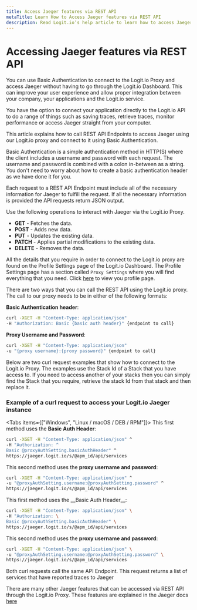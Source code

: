 ```yaml
---
title: Access Jaeger features via REST API
metaTitle: Learn How to Access Jaeger features via REST API
description: Read Logit.io’s help article to learn how to access Jaeger features via REST API.
---
```


# Accessing Jaeger features via REST API

You can use Basic Authentication to connect to the Logit.io Proxy and access Jaeger without having to go 
through the Logit.io Dashboard. This can improve your user experience and allow proper integration between your company, your applications 
and the Logit.io service.

You have the option to connect your application directly to the Logit.io API to do a range of things such as saving traces, retrieve traces, monitor performance or access Jaeger straight from your computer. 

This article explains how to call REST API Endpoints to access Jaeger using our Logit.io proxy and connect to it using Basic 
Authentication.

<Callout type="info">
    Basic Authentication is a simple authentication method in HTTP(S) where the client includes a username and password with each request. 
    The username and password is combined with a colon in-between as a string. You don't need to worry about how to create a basic authentication 
    header as we have done it for you. 
</Callout>

Each request to a REST API Endpoint must include all of the necessary information for Jaeger to fulfill the request. If all the necessary 
information is provided the API requests return JSON output.

Use the following operations to interact with Jaeger via the Logit.io Proxy.

* __GET__ - Fetches the data.
* __POST__ - Adds new data.
* __PUT__ - Updates the existing data.
* __PATCH__ - Applies partial modifications to the existing data.
* __DELETE__ - Removes the data.

All the details that you require in order to connect to the Logit.io proxy are found on the Profile Settings page of the Logit.io Dashboard. 
The Profile Settings page has a section called `Proxy Settings` where you will find everything that you need. 
Click [here](https://dashboard.logit.io/profile) to view you profile page.

There are two ways that you can call the REST API using the Logit.io proxy. The call to our proxy needs to be in either of the following formats:

__Basic Authentication header__:

```bash
curl -XGET -H "Content-Type: application/json" 
-H "Authorization: Basic {basic auth header}" {endpoint to call}
```

__Proxy Username and Password__:

```bash
curl -XGET -H "Content-Type: application/json" 
-u "{proxy username}:{proxy password}" {endpoint to call}
```

Below are two curl request examples that show how to connect to the Logit.io Proxy. The examples use the Stack Id of a Stack that you have access to. 
If you need to access another of your stacks then you can simply find the Stack that you require, retrieve the stack Id from that stack and then 
replace it. 

<ProxyAuthPlaceholderWarning stackType="apm" />

### Example of a curl request to access your Logit.io Jaeger instance

<Tabs items={["Windows", "Linux / macOS / DEB / RPM"]}>
<Tab>
This first method uses the __Basic Auth Header__:

```bash copy /@proxyAuthSetting.basicAuthHeader/ /@apm_id/
curl -XGET -H "Content-Type: application/json" ^
-H "Authorization: ^
Basic @proxyAuthSetting.basicAuthHeader" ^
https://jaeger.logit.io/s/@apm_id/api/services
```

This second method uses the __proxy username and password__:

```bash copy /@proxyAuthSetting.username/ /@proxyAuthSetting.password/ /@apm_id/
curl -XGET -H "Content-Type: application/json" ^
-u "@proxyAuthSetting.username:@proxyAuthSetting.password" ^
https://jaeger.logit.io/s/@apm_id/api/services
```
</Tab>
<Tab>
This first method uses the __Basic Auth Header__:

```bash copy /@proxyAuthSetting.basicAuthHeader/ /@apm_id/
curl -XGET -H "Content-Type: application/json" \
-H "Authorization: \
Basic @proxyAuthSetting.basicAuthHeader" \
https://jaeger.logit.io/s/@apm_id/api/services
```

This second method uses the __proxy username and password__:

```bash copy /@proxyAuthSetting.username/ /@proxyAuthSetting.password/ /@apm_id/
curl -XGET -H "Content-Type: application/json" \
-u "@proxyAuthSetting.username:@proxyAuthSetting.password" \
https://jaeger.logit.io/s/@apm_id/api/services
```
</Tab>
</Tabs>
Both curl requests call the same API Endpoint. This request returns a list of services that have reported traces to Jaeger

There are many other Jaeger features that can be accessed via REST API through the Logit.io Proxy. These features are explained in the 
Jaeger docs [here](https://www.jaegertracing.io/docs/1.23/apis/)